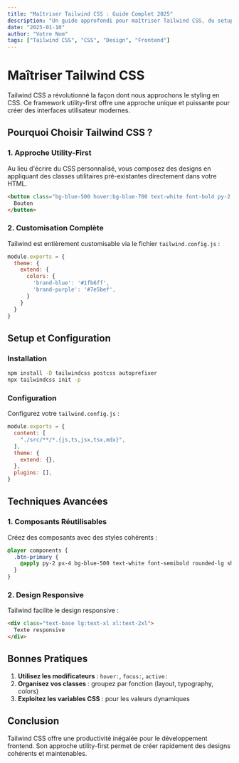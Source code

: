 ```yaml
---
title: "Maîtriser Tailwind CSS : Guide Complet 2025"
description: "Un guide approfondi pour maîtriser Tailwind CSS, du setup de base aux techniques avancées pour créer des designs magnifiques et responsives."
date: "2025-01-10"
author: "Votre Nom"
tags: ["Tailwind CSS", "CSS", "Design", "Frontend"]
---
```


# Maîtriser Tailwind CSS

Tailwind CSS a révolutionné la façon dont nous approchons le styling en CSS. Ce framework utility-first offre une approche unique et puissante pour créer des interfaces utilisateur modernes.

## Pourquoi Choisir Tailwind CSS ?

### 1. Approche Utility-First

Au lieu d'écrire du CSS personnalisé, vous composez des designs en appliquant des classes utilitaires pré-existantes directement dans votre HTML.

```html
<button class="bg-blue-500 hover:bg-blue-700 text-white font-bold py-2 px-4 rounded">
  Bouton
</button>
```

### 2. Customisation Complète

Tailwind est entièrement customisable via le fichier `tailwind.config.js` :

```javascript
module.exports = {
  theme: {
    extend: {
      colors: {
        'brand-blue': '#1fb6ff',
        'brand-purple': '#7e5bef',
      }
    }
  }
}
```

## Setup et Configuration

### Installation

```bash
npm install -D tailwindcss postcss autoprefixer
npx tailwindcss init -p
```

### Configuration

Configurez votre `tailwind.config.js` :

```javascript
module.exports = {
  content: [
    "./src/**/*.{js,ts,jsx,tsx,mdx}",
  ],
  theme: {
    extend: {},
  },
  plugins: [],
}
```

## Techniques Avancées

### 1. Composants Réutilisables

Créez des composants avec des styles cohérents :

```css
@layer components {
  .btn-primary {
    @apply py-2 px-4 bg-blue-500 text-white font-semibold rounded-lg shadow-md hover:bg-blue-700;
  }
}
```

### 2. Design Responsive

Tailwind facilite le design responsive :

```html
<div class="text-base lg:text-xl xl:text-2xl">
  Texte responsive
</div>
```

## Bonnes Pratiques

1. **Utilisez les modificateurs** : `hover:`, `focus:`, `active:`
2. **Organisez vos classes** : groupez par fonction (layout, typography, colors)
3. **Exploitez les variables CSS** : pour les valeurs dynamiques

## Conclusion

Tailwind CSS offre une productivité inégalée pour le développement frontend. Son approche utility-first permet de créer rapidement des designs cohérents et maintenables.
